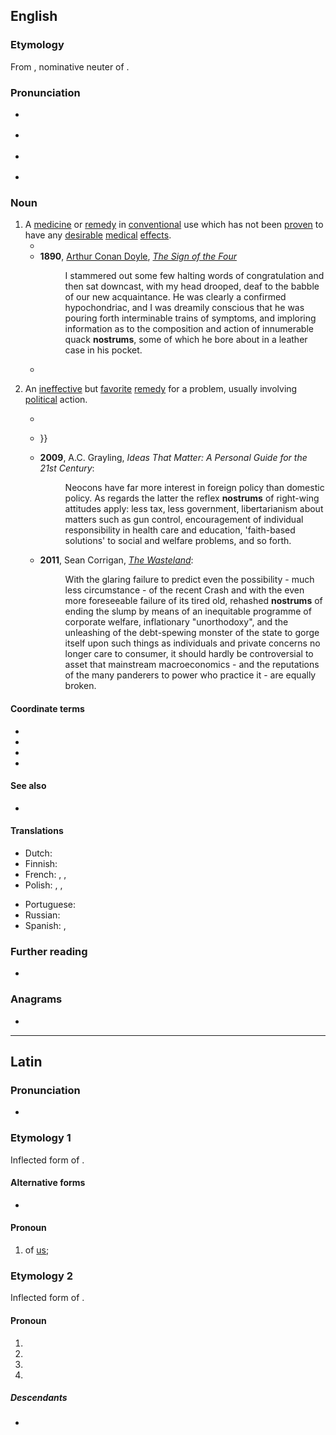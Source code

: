 ==English==
{{was wotd|2010|June|9}}

===Etymology===
From {{bor|en|la|nostrum||ours}}, nominative neuter of {{m|la|noster||our, ours}}.

===Pronunciation===
* {{a|UK}} {{IPA|en|/ˈnɒs.tɹəm/}}
* {{a|GA}} {{IPA|en|/ˈnɑ.stɹəm/}}
* {{a|US}} {{audio|en|en-us-nostrum.ogg}}
* {{rhymes|en|ɒstɹəm|ɑstɹəm|s=2}}

===Noun===
{{en-noun|s|nostra}}

# A [[medicine]] or [[remedy]] in [[conventional]] use which has not been [[proven]] to have any [[desirable]] [[medical]] [[effect]]s.
#* {{RQ:Fielding Tom Jones|book=V|chapter=II|passage=Nay, he would sometimes retire hither to take his beer, and it was not without difficulty that he was prevented from forcing Jones to take his beer too: for no quack ever held his '''nostrum''' to be a more general panacea than he did this; which, he said, had more virtue in it than was in all the physic in an apothecary's shop.}}
#* '''1890''', [[w:Arthur Conan Doyle|Arthur Conan Doyle]], ''[[w:The Sign of the Four|The Sign of the Four]]''
#*: I stammered out some few halting words of congratulation and then sat downcast, with my head drooped, deaf to the babble of our new acquaintance. He was clearly a confirmed hypochondriac, and I was dreamily conscious that he was pouring forth interminable trains of symptoms, and imploring information as to the composition and action of innumerable quack '''nostrums''', some of which he bore about in a leather case in his pocket.
#* {{quote-web|en|url=http://www.theguardian.com/science/2004/aug/26/research.science3|title=Find your thrill on blueberry hill|date=2004-08-25|work=The Guardian|passage=The latest nutraceutical '''nostrum''' could come from the blueberry. Pterostilbene, a compound derived from the fruit, shows promise as a compound to lower cholesterol with few side effects, Agnes Rimando, of the US Department of Agriculture natural products team in Oxford, Mississippi, told the American Chemical Society.}}
# {{lb|en|by extension}} An [[ineffective]] but [[favorite]] [[remedy]] for a problem, usually involving [[political]] action.
#* {{quote-journal|en|volume=1|issue=4|title=19th Century Nostrums are not Solutions to 21st Century Problems|year=1996|author={{w|Louis Rossetto}}|work={{w|Mute (magazine)|Mute}}|issn=1356-7748|passage=And not because some clatch of bureaucrats in Strasbourg or Luxembourg have issued yet another directive, but because Europeans are recognising that 19th century '''nostrums''' are not solutions to 21st century problems—on the contrary, they are the problem—and it's time  to encourage competition, risk taking, democracy and meritocracy, and, dare I say it, dreaming about a different, better future.}}
#* {{quote-web|en|url=http://www.theguardian.com/politics/2006/nov/22/uk.conservatives|title=Cameron told: it's time to ditch Churchill|date=2006-11-22|author=Tania Branigan|quotee={{w|Greg Clark}}|work=The Guardian|passage=In a paper being published today, he writes: "The traditional Conservative vision of welfare as a safety net encompasses another outdated Tory '''nostrum''' - that poverty is absolute, not relative. {{...}}}}
#* '''2009''', A.C. Grayling, ''Ideas That Matter: A Personal Guide for the 21st Century'':
#*: Neocons have far more interest in foreign policy than domestic policy. As regards the latter the reflex '''nostrums''' of right-wing attitudes apply: less tax, less government, libertarianism about matters such as gun control, encouragement of individual responsibility in health care and education, 'faith-based solutions' to social and welfare problems, and so forth.
#* '''2011''', Sean Corrigan, ''[http://www.zerohedge.com/news/wasteland-how-central-planning-broke-all-markets-and-what-we-can-do-fix-them The Wasteland]'':
#*: With the glaring failure to predict even the possibility - much less circumstance - of the recent Crash and with the even more foreseeable failure of its tired old, rehashed '''nostrums''' of ending the slump by means of an inequitable programme of corporate welfare, inflationary "unorthodoxy", and the unleashing of the debt-spewing monster of the state to gorge itself upon such things as individuals and private concerns no longer care to consumer, it should hardly be controversial to asset that mainstream macroeconomics - and the reputations of the many panderers to power who practice it - are equally broken.

====Coordinate terms====
* {{l|en|cure-all}}
* {{l|en|panacea}}
* {{l|en|patent medicine}}
* {{l|en|snake oil}}

====See also====
* {{l|en|placebo}}

====Translations====
{{trans-top|medicine or remedy which has not been proven to have any desirable medical effects}}
* Dutch: {{t|nl|paardenremedie}}
* Finnish: {{t|fi|patenttilääke}}
* French: {{t|fr|poudre de perlimpimpin}}, {{t+|fr|remède de bonne femme}}, {{t+|fr|orviétan}}
* Polish: {{t|pl|lekarstwo na wszystko}}, {{t+|pl|nostrum|m}}, {{t+|pl|panaceum|n}}
{{trans-mid}}
* Portuguese: {{t+|pt|panaceia|f}}
* Russian: {{t+|ru|панацея|f}}
* Spanish: {{t|es|[[remedio]] [[milagroso]]|m}}, {{t|es|[[droga]] [[de]] [[charlatán]]|f}}
{{trans-bottom}}

{{trans-top|ineffective but favorite remedy for a problem, especially political}}
{{trans-mid}}
{{trans-bottom}}

===Further reading===
* {{pedia}}

===Anagrams===
* {{anagrams|en|a=mnorstu|Urmston}}

----

==Latin==

===Pronunciation===
* {{la-IPA}}

===Etymology 1===
Inflected form of {{m|la|nōs||we}}.

====Alternative forms====
* {{l|la|nostrī}} {{qualifier|objective genitive}}

====Pronoun====
{{la-pronoun-form|nostrum}}

# of [[us]]; {{inflection of|la|nōs||par|gen}}

===Etymology 2===
Inflected form of {{m|la|noster||our, ours}}.

====Pronoun====
{{la-pronoun-form|nostrum}}

# {{inflection of|la|noster||nom|n|s}}
# {{inflection of|la|noster||acc|m|s}}
# {{inflection of|la|noster||acc|n|s}}
# {{inflection of|la|noster||voc|n|s}}

=====Descendants=====
* {{desc|en|nostrum}}